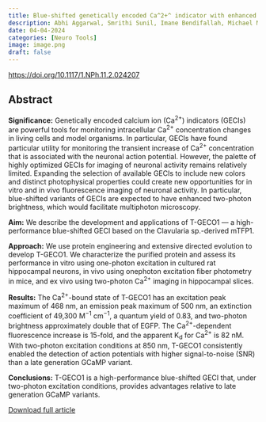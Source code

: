 ```yaml
---
title: Blue-shifted genetically encoded Ca^2+^ indicator with enhanced two-photon absorption
description: Abhi Aggarwal, Smrithi Sunil, Imane Bendifallah, Michael Moon, Mikhail Drobizhev, Landon Zarowny, Jihong Zheng, Sheng-Yi Wu, Alexander W Lohman, Alison G Tebo, Valentina Emiliani, Kaspar Podgorski, Yi Shen, Robert E Campbell
date: 04-04-2024
categories: [Neuro Tools]
image: image.png
draft: false
---
```


[https://doi.org/10.1117/1.NPh.11.2.024207](https://doi.org/10.1117/1.NPh.11.2.024207)

## Abstract

**Significance:** Genetically encoded calcium ion (Ca^2+^) indicators (GECIs) are
powerful tools for monitoring intracellular Ca^2+^ concentration changes in living cells
and model organisms. In particular, GECIs have found particular utility for monitoring
the transient increase of Ca^2+^ concentration that is associated with the neuronal
action potential. However, the palette of highly optimized GECIs for imaging of neuronal
activity remains relatively limited. Expanding the selection of available GECIs
to include new colors and distinct photophysical properties could create new opportunities
for in vitro and in vivo fluorescence imaging of neuronal activity. In particular,
blue-shifted variants of GECIs are expected to have enhanced two-photon
brightness, which would facilitate multiphoton microscopy.

**Aim:** We describe the development and applications of T-GECO1 — a high-performance
blue-shifted GECI based on the Clavularia sp.-derived mTFP1.

**Approach:** We use protein engineering and extensive directed evolution to develop
T-GECO1. We characterize the purified protein and assess its performance in vitro
using one-photon excitation in cultured rat hippocampal neurons, in vivo using onephoton
excitation fiber photometry in mice, and ex vivo using two-photon Ca^2+^
imaging in hippocampal slices.

**Results:** The Ca^2+^-bound state of T-GECO1 has an excitation peak maximum of
468 nm, an emission peak maximum of 500 nm, an extinction coefficient of
49,300 M^−1^ cm^−1^, a quantum yield of 0.83, and two-photon brightness approximately
double that of EGFP. The Ca^2+^-dependent fluorescence increase is 15-fold,
and the apparent K~d~ for Ca^2+^ is 82 nM. With two-photon excitation conditions at
850 nm, T-GECO1 consistently enabled the detection of action potentials with higher
signal-to-noise (SNR) than a late generation GCaMP variant.

**Conclusions:** T-GECO1 is a high-performance blue-shifted GECI that, under
two-photon excitation conditions, provides advantages relative to late generation
GCaMP variants.

[Download full article](Aggarwal_2024.pdf)